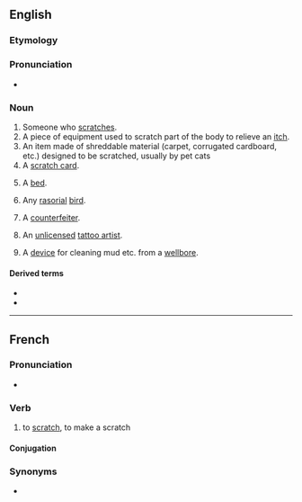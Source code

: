 {{also|Scratcher}}

==English==

===Etymology===
{{suffix|en|scratch|er}}

===Pronunciation===
* {{audio|en|En-au-scratcher.ogg|Audio (AU)}}

===Noun===
{{en-noun}}

# Someone who [[scratch]]es.
# A piece of equipment used to scratch part of the body to relieve an [[itch]].
# An item made of shreddable material (carpet, corrugated cardboard, etc.) designed to be scratched, usually by pet cats
# A [[scratch card]].
# {{lb|en|slang}} A [[bed]].
# {{lb|en|zoology}} Any [[rasorial]] [[bird]].
# {{lb|en|slang}} A [[counterfeiter]].
# {{lb|en|slang|derogatory}} An [[unlicensed]] [[tattoo artist]].
# A [[device]] for cleaning mud etc. from a [[wellbore]].

====Derived terms====
* {{l|en|back scratcher}}
* {{l|en|head scratcher}}

----

==French==

===Pronunciation===
* {{fr-IPA}}

===Verb===
{{fr-verb}}

# {{lb|fr|Quebec|colloquial}} to [[scratch]], to make a scratch

====Conjugation====
{{fr-conj-auto}}

===Synonyms===
* {{l|fr|égratigner}}